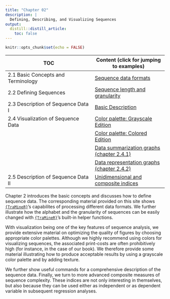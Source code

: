 ```yaml
---
title: "Chapter 02"
description: |
  Defining, Describing, and Visualizing Sequences
output:
  distill::distill_article:
    toc: false
---
```


```r
knitr::opts_chunk$set(echo = FALSE)

```

| TOC                      | Content (click for jumping to examples)  |
|-------------------------------------|-------------------------------|
| 2.1  Basic Concepts and Terminology | [Sequence data formats](rChapter2-1.html) |
| 2.2  Defining Sequences             | [Sequence length and granularity](rChapter2-2.html)     |
| 2.3	Description of Sequence Data I  | [Basic Description](rChapter2-3.html) |
| 2.4 Visualization of Sequence Data  | [Color palette: Grayscale Edition](rChapter2-4_grayscale.html)      |
|                                     | [Color palette: Colored Edition](rChapter2-4_color.html)  |
|                                     | [Data summarization graphs (chapter 2.4.1)](UnderConstruction.html)  |
|                                     | [Data representation graphs (chapter 2.4.2)](UnderConstruction.html)  |
| 2.5 Description of Sequence Data II | [Unidimensional and composite indices](UnderConstruction.html)    | 


Chapter 2 introduces the basic concepts and discusses how to define sequence data. The corresponding material provided on this site shows [`{TraMineR}`](http://traminer.unige.ch){target="_blank"}'s capabilites of processing different data formats. We further illustrate 
how the alphabet and the granularity of sequences can be easily changed with [`{TraMineR}`](http://traminer.unige.ch){target="_blank"}'s built-in helper functions.

With visualization being one of the key features of sequence analysis, we provide extensive material on optimizing the quality of figures by choosing appropriate color palettes. Although we highly recommend using colors for visualizing sequences, the associated print-costs are often prohibitively high (for instance, in the case of our book). We therefore provide some material illustrating how to produce acceptable results by using a grayscale color palette and by adding texture.

We further show useful commands for a comprehensive description of the sequence data. Finally, we turn to more advanced composite measures of sequence complexity. These indices are not only interesting in themselves, but also because they can be used either as independent or as dependent variable in subsequent regression analyses. 
